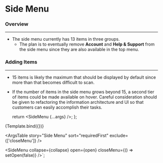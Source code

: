 
<Meta title="Features/Navigation/Primary Navigation" component={SideMenu} />

# Side Menu

### Overview

---

- The side menu currently has 13 items in three groups.
  - The plan is to eventually remove **Account** and **Help & Support** from the side menu since they are also available in the top menu.


### Adding Items

---

- 15 items is likely the maximum that should be displayed by default since more than that becomes difficult to scan.
- If the number of items in the side menu grows beyond 15, a second tier of items could be made available on hover. Careful consideration should be given to refactoring the information architecture and UI so that customers can easily accomplish their tasks.

  return <SideMenu {...args} />;
};

<Canvas>
  <Story
    name="Side Menu"
    args={{
      collapse: false,
      open: false,
    }}
    argTypes={{
      collapse: {
        description: 'If true, menu is collapsed.',
        table: {
          type: { summary: 'boolean' },
          defaultValue: { summary: 'false' },
        },
      },
      open: {
        description: 'Has no effect unless the viewport is less than 960px.',
        table: {
          type: { summary: 'boolean' },
          defaultValue: { summary: 'false' },
        },
      },
      closeMenu: { table: { disable: true } },
    }}
    height="700px"
    parameters={{ docs: { source: { code: SideMenuSourceCode } } }}
  >
    {Template.bind({})}
  </Story>
</Canvas>

<ArgsTable story="Side Menu" sort="requiredFirst" exclude={['closeMenu']} />

<SideMenu
  collapse={collapse}
  open={open}
  closeMenu={() => setOpen(false)}
/>`;
